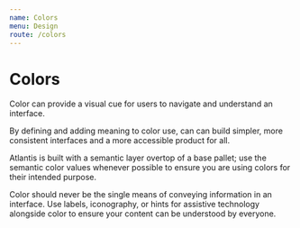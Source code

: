 ```yaml
---
name: Colors
menu: Design
route: /colors
---
```


# Colors

Color can provide a visual cue for users to navigate and understand an
interface.

By defining and adding meaning to color use, can can build simpler, more
consistent interfaces and a more accessible product for all.

Atlantis is built with a semantic layer overtop of a base pallet; use the
semantic color values whenever possible to ensure you are using colors for their
intended purpose.

<Banner type="warning" dismissible={false}>
  Color should never be the single means of conveying information in an
  interface. Use labels, iconography, or hints for assistive technology
  alongside color to ensure your content can be understood by everyone.
</Banner>


<ColorSwatches colors={colors.customProperties} />
